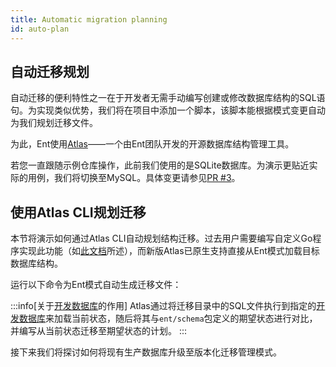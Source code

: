 ```yaml
---
title: Automatic migration planning
id: auto-plan
---
```



## 自动迁移规划

自动迁移的便利特性之一在于开发者无需手动编写创建或修改数据库结构的SQL语句。为实现类似优势，我们将在项目中添加一个脚本，该脚本能根据模式变更自动为我们规划迁移文件。

为此，Ent使用[Atlas](https://atlasgo.io)——一个由Ent团队开发的开源数据库结构管理工具。

若您一直跟随示例仓库操作，此前我们使用的是SQLite数据库。为演示更贴近实际的用例，我们将切换至MySQL。具体变更请参见[PR #3](https://github.com/rotemtam/ent-versioned-migrations-demo/pull/3/files)。

## 使用Atlas CLI规划迁移

本节将演示如何通过Atlas CLI自动规划结构迁移。过去用户需要编写自定义Go程序实现此功能（如[此文档](07-programmatically.mdx)所述），而新版Atlas已原生支持直接从Ent模式加载目标数据库结构。

<InstallationInstructions />

运行以下命令为Ent模式自动生成迁移文件：

<AtlasMigrateDiff/>

:::info[关于[开发数据库](https://atlasgo.io/concepts/dev-database)的作用]
Atlas通过将迁移目录中的SQL文件执行到指定的[开发数据库](https://atlasgo.io/concepts/dev-database)来加载当前状态，随后将其与`ent/schema`包定义的期望状态进行对比，并编写从当前状态迁移至期望状态的计划。
:::

接下来我们将探讨如何将现有生产数据库升级至版本化迁移管理模式。